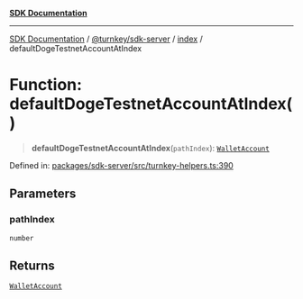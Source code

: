 [**SDK Documentation**](../../../../README.mdx)

***

[SDK Documentation](../../../../packages.mdx) / [@turnkey/sdk-server](../../README.mdx) / [index](../README.mdx) / defaultDogeTestnetAccountAtIndex

# Function: defaultDogeTestnetAccountAtIndex()

> **defaultDogeTestnetAccountAtIndex**(`pathIndex`): [`WalletAccount`](../interfaces/WalletAccount.mdx)

Defined in: [packages/sdk-server/src/turnkey-helpers.ts:390](https://github.com/tkhq/sdk/blob/fd49bfe86475c8603b3eb385aa101efa36fa32fc/packages/sdk-server/src/turnkey-helpers.ts#L390)

## Parameters

### pathIndex

`number`

## Returns

[`WalletAccount`](../interfaces/WalletAccount.mdx)

